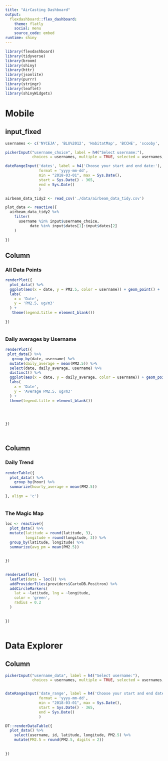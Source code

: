```yaml
---
title: "AirCasting Dashboard"
output: 
  flexdashboard::flex_dashboard:
    theme: flatly
    social: menu
    source_code: embed
runtime: shiny
---
```


```r
library(flexdashboard)
library(tidyverse)
library(broom)
library(shiny)
library(httr)
library(jsonlite)
library(purrr)
library(stringr)
library(leaflet)
library(shinyWidgets)
```


Mobile
=========================================

input_fixed {.sidebar data-width=300}
-----------------------------------------------------------------------

```r
usernames <- c('NYCEJA', 'BLU%2012', 'HabitatMap', 'BCCHE', 'scooby', 'Ana%20BCCHE', 'Ricardo%20Esparza', 'Tasha%20kk', 'lana', 'Wadesworld18', 'El%20Puente%204', 'El%20Puente%205', 'mahdin', 'Asemple', 'patqc')

pickerInput("username_choice", label = h4("Select username:"),
            choices = usernames, multiple = TRUE, selected = usernames, options = list(`actions-box` = TRUE))

```


```r
dateRangeInput('dates', label = h4('Choose your start and end date:'), 
               format = 'yyyy-mm-dd', 
               min = "2018-03-01", max = Sys.Date(),
               start = Sys.Date() - 365,
               end = Sys.Date()
               )

```

```r
airbeam_data_tidy2 <- read_csv('./data/airbeam_data_tidy.csv')

plot_data <- reactive({
  airbeam_data_tidy2 %>% 
    filter(
      username %in% input$username_choice,
           date %in% input$dates[1]:input$dates[2]
    )
  
})


```



Column{data-width=300}
-----------------------------------------------------------------------

### All Data Points

```r
renderPlot({
  plot_data() %>% 
  ggplot(aes(x = date, y = PM2.5, color = username)) + geom_point() +
  labs(
    x = 'Date',
    y = 'PM2.5, ug/m3'
  ) +
   theme(legend.title = element_blank())
  
})



```

### Daily averages by Username

```r

renderPlot({
 plot_data() %>% 
   group_by(date, username) %>% 
  mutate(daily_average = mean(PM2.5)) %>% 
  select(date, daily_average, username) %>% 
  distinct() %>% 
  ggplot(aes(x = date, y = daily_average, color = username)) + geom_point() + geom_line() +
  labs(
    x = 'Date',
    y = 'Average PM2.5, ug/m3'
  ) +
  theme(legend.title = element_blank())
  
  
  
  
})




```


Column{data-width=300}
-----------------------------------------------------------------------

### Daily Trend


```r
renderTable({
  plot_data() %>% 
    group_by(hour) %>% 
  summarize(hourly_average = mean(PM2.5))
  
}, align = 'c')



```

### The Magic Map

```r

loc <- reactive({
  plot_data() %>% 
  mutate(latitude = round(latitude, 3),
         longitude = round(longitude, 3)) %>% 
  group_by(latitude, longitude) %>% 
  summarize(avg_pm = mean(PM2.5))
  
  
})
  

renderLeaflet({
  leaflet(data = loc()) %>% 
  addProviderTiles(providers$CartoDB.Positron) %>% 
  addCircleMarkers(
    lat = ~latitude, lng = ~longitude,
    color = 'green',
    radius = 0.2
  )
  
  
})



```



Data Explorer
=========================================

Column
-----------------------------------------

```r
pickerInput("username_data", label = h4("Select username:"),
            choices = usernames, multiple = TRUE, selected = usernames, options = list(`actions-box` = TRUE))



```

```r

dateRangeInput('date_range', label = h4('Choose your start and end date:'), 
               format = 'yyyy-mm-dd', 
               min = "2018-03-01", max = Sys.Date(),
               start = Sys.Date() - 365,
               end = Sys.Date()
               )

```


```r
DT::renderDataTable({
  plot_data() %>% 
    select(username, id, latitude, longitude, PM2.5) %>% 
    mutate(PM2.5 = round(PM2.5, digits = 2))
  
  
})







```

